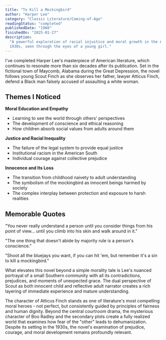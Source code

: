 ```yaml
---
title: "To Kill a Mockingbird"
author: "Harper Lee"
category: "Classic Literature/Coming-of-Age"
readingStatus: "completed"
publishedDate: "1960"
finishedOn: "2025-01-27"
description:
  "A powerful exploration of racial injustice and moral growth in the American South during the
  1930s, seen through the eyes of a young girl."
---
```


I've completed Harper Lee's masterpiece of American literature, which continues to resonate more
than six decades after its publication. Set in the fictional town of Maycomb, Alabama during the
Great Depression, the novel follows young Scout Finch as she observes her father, lawyer Atticus
Finch, defend a Black man falsely accused of assaulting a white woman.

## Themes I Noticed

**Moral Education and Empathy**

- Learning to see the world through others' perspectives
- The development of conscience and ethical reasoning
- How children absorb social values from adults around them

**Justice and Racial Inequality**

- The failure of the legal system to provide equal justice
- Institutional racism in the American South
- Individual courage against collective prejudice

**Innocence and Its Loss**

- The transition from childhood naivety to adult understanding
- The symbolism of the mockingbird as innocent beings harmed by society
- The complex interplay between protection and exposure to harsh realities

## Memorable Quotes

"You never really understand a person until you consider things from his point of view... until you
climb into his skin and walk around in it."

"The one thing that doesn't abide by majority rule is a person's conscience."

"Shoot all the bluejays you want, if you can hit 'em, but remember it's a sin to kill a
mockingbird."

What elevates this novel beyond a simple morality tale is Lee's nuanced portrayal of a small
Southern community with all its contradictions, prejudices, and moments of unexpected grace. The
dual perspective of Scout as both innocent child and reflective adult narrator creates a rich
layering of immediate experience and mature understanding.

The character of Atticus Finch stands as one of literature's most compelling moral heroes - not
perfect, but consistently guided by principles of fairness and human dignity. Beyond the central
courtroom drama, the mysterious character of Boo Radley and the secondary plots create a fully
realized world that examines how fear of the "other" leads to dehumanization. Despite its setting in
the 1930s, the novel's examination of prejudice, courage, and moral development remains profoundly
relevant.
